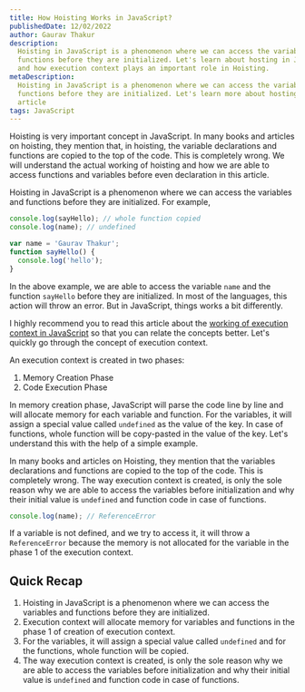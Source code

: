 ```yaml
---
title: How Hoisting Works in JavaScript?
publishedDate: 12/02/2022
author: Gaurav Thakur
description:
  Hoisting in JavaScript is a phenomenon where we can access the variables and
  functions before they are initialized. Let's learn about hosting in JavaScript
  and how execution context plays an important role in Hoisting.
metaDescription:
  Hoisting in JavaScript is a phenomenon where we can access the variables and
  functions before they are initialized. Let's learn more about hosting in this
  article
tags: JavaScript
---
```


Hoisting is very important concept in JavaScript. In many books and articles on
hoisting, they mention that, in hoisting, the variable declarations and
functions are copied to the top of the code. This is completely wrong. We will
understand the actual working of hoisting and how we are able to access
functions and variables before even declaration in this article.

Hoisting in JavaScript is a phenomenon where we can access the variables and
functions before they are initialized. For example,

```javascript
console.log(sayHello); // whole function copied
console.log(name); // undefined

var name = 'Gaurav Thakur';
function sayHello() {
  console.log('hello');
}
```

In the above example, we are able to access the variable `name` and the function
`sayHello` before they are initialized. In most of the languages, this action
will throw an error. But in JavaScript, things works a bit differently.

I highly recommend you to read this article about the
[working of execution context in JavaScript](/what-is-execution-context-in-javascript)
so that you can relate the concepts better. Let's quickly go through the concept
of execution context.

An execution context is created in two phases:

1. Memory Creation Phase
2. Code Execution Phase

In memory creation phase, JavaScript will parse the code line by line and will
allocate memory for each variable and function. For the variables, it will
assign a special value called `undefined` as the value of the key. In case of
functions, whole function will be copy-pasted in the value of the key. Let's
understand this with the help of a simple example.

In many books and articles on Hoisting, they mention that the variables
declarations and functions are copied to the top of the code. This is completely
wrong. The way execution context is created, is only the sole reason why we are
able to access the variables before initialization and why their initial value
is `undefined` and function code in case of functions.

```javascript
console.log(name); // ReferenceError
```

If a variable is not defined, and we try to access it, it will throw a
`ReferenceError` because the memory is not allocated for the variable in the
phase 1 of the execution context.

## Quick Recap

1. Hoisting in JavaScript is a phenomenon where we can access the variables and
   functions before they are initialized.
2. Execution context will allocate memory for variables and functions in the
   phase 1 of creation of execution context.
3. For the variables, it will assign a special value called `undefined` and for
   the functions, whole function will be copied.
4. The way execution context is created, is only the sole reason why we are able
   to access the variables before initialization and why their initial value is
   `undefined` and function code in case of functions.
